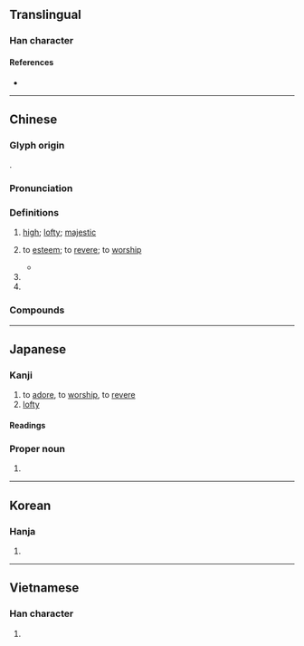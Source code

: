 {{also|祟|嵩}}
{{character info}}

==Translingual==

===Han character===
{{Han char|rn=46|rad=山|as=08|sn=11|four=22901|canj=UJMF|ids=⿱山宗}}

====References====
* {{Han ref|kx=0313.010|dkj=08152|dj=0613.170|hdz=10782.140|uh=5D07|ud=23815|bh=B152|bd=45394}}

----

==Chinese==
{{zh-forms|alt=崈}}

===Glyph origin===
{{Han etym}}
{{Han compound|山|宗|ls=psc|c1=s|c2=p|t1=mountain}}.

===Pronunciation===
{{zh-pron
|m=chóng
|m-s=
|c=sung4
|c-t=
|g=
|h=pfs=chhùng
|j=
|mb=
|md=cùng
|mn=chông/ml:chiông
|mn_note=chông - literary; chiông - vernacular
|mn-t=cong5
|w=3zon
|x=
|mc=y
|oc=y
|cat=a,v,pn
}}

===Definitions===
{{zh-hanzi}}

# [[high]]; [[lofty]]; [[majestic]]
#: {{zh-x|崇山峻嶺|high mountains and lofty peaks}}
# to [[esteem]]; to [[revere]]; to [[worship]]
#: {{zh-x|尊崇|to worship; to revere}}
#* {{zh-x|溫故 而 知 新，敦厚 以 崇禮。| He cherishes his old knowledge, and is continually acquiring new. He exerts an honest, generous earnestness, in the esteem and practice of all propriety.|ref=Liji}}
# {{zh-abbrev|崇明島}}
# {{surname|zh}}

===Compounds===
{{zh-der|崇崇|崇拜|崇高|崇敬|尊崇|崇尚|推崇|崇明|崇文門|崇義|崇左|崇州|崇仁|崇安|崇禮|崇川|崇信|崇陽|崇洋|崇山|崇奉|崇山峻嶺|戒奢崇儉|崇本抑末|崇德|崇節尚儉|崇文館|崇化厲俗|崇正黜邪|崇寧|崇儒|崇外|崇德報功|崇朝|崇祀|崇禎|廣崇|庶物崇拜|崇論宏議|崇飲|崇阿|崇閎|崇鑒|崇論閎議|崇崖|崇墉|峻嶺崇山|崇文總目|崇她社|惠崇|崇有論|推崇備至|登崇|隆崇|鄭崇履聲|欽崇}}

----

==Japanese==

===Kanji===
{{ja-kanji|grade=c|rs=山08}}

# to [[adore]], to [[worship]], to [[revere]]
# [[lofty]]

====Readings====
{{ja-readings
|goon=ずう
|kanon=しゅう, そう
|kanyoon=すう, す
|kun=たか-い, あが-める, たっと-ぶ}}

===Proper noun===
{{ja-pos|たかし|proper}}

# {{given name|ja|male|sort=たかし}}

----

==Korean==

===Hanja===
{{ko-hanja|hangeul=숭|rv=sung|mr=sung}}

# {{rfdef|ko|sort=山08}}

----

==Vietnamese==

===Han character===
{{vi-readings|reading=sùng, sồng, sung, xùng|rs=山08}}

# {{rfdef|vi|sort=山08}}